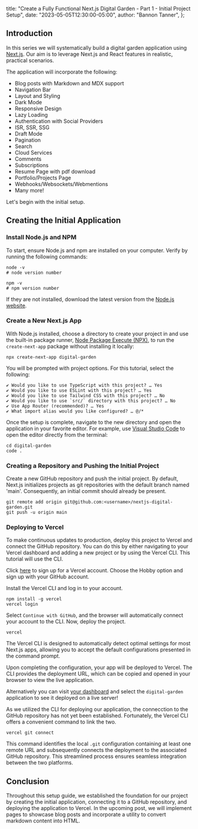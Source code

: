   title:
    "Create a Fully Functional Next.js Digital Garden - Part 1 - Initial Project Setup",
  date: "2023-05-05T12:30:00-05:00",
  author: "Bannon Tanner",
};

## Introduction

In this series we will systematically build a digital garden application using [Next.js](https://nextjs.org/). Our aim is to leverage Next.js and React features in realistic, practical scenarios.

The application will incorporate the following:

- Blog posts with Markdown and MDX support
- Navigation Bar
- Layout and Styling
- Dark Mode
- Responsive Design
- Lazy Loading
- Authentication with Social Providers
- ISR, SSR, SSG
- Draft Mode
- Pagination
- Search
- Cloud Services
- Comments
- Subscriptions
- Resume Page with pdf download
- Portfolio/Projects Page
- Webhooks/Websockets/Webmentions
- Many more!

Let's begin with the initial setup.

## Creating the Initial Application

### Install Node.js and NPM

To start, ensure Node.js and npm are installed on your computer. Verify by running the following commands:

```shell
node -v
# node version number

npm -v
# npm version number
```

If they are not installed, download the latest version from the [Node.js website](https://nodejs.org/en).

### Create a New Next.js App

With Node.js installed, choose a directory to create your project in and use the built-in package runner, [Node Package Execute (NPX)](https://docs.npmjs.com/cli/v7/commands/npx), to run the `create-next-app` package without installing it locally:

```shell
npx create-next-app digital-garden
```

You will be prompted with project options. For this tutorial, select the following:

```shell
✔ Would you like to use TypeScript with this project? … Yes
✔ Would you like to use ESLint with this project? … Yes
✔ Would you like to use Tailwind CSS with this project? … No
✔ Would you like to use `src/` directory with this project? … No
✔ Use App Router (recommended)? … Yes
✔ What import alias would you like configured? … @/*
```

Once the setup is complete, navigate to the new directory and open the application in your favorite editor. For example, use [Visual Studio Code](https://code.visualstudio.com/) to open the editor directly from the terminal:

```shell
cd digital-garden
code .
```

### Creating a Repository and Pushing the Initial Project

Create a new GitHub repository and push the initial project. By default, Next.js initializes projects as git
repositories with the default branch named 'main'. Consequently, an initial commit should already be present.

```shell
git remote add origin git@github.com:<username>/nextjs-digital-garden.git
git push -u origin main
```

### Deploying to Vercel

To make continuous updates to production, deploy this project to Vercel and connect the GitHub repository. You can do this by either navigating to your Vercel dashboard and adding a new project or by using the Vercel CLI. This tutorial will use the CLI.

Click [here](https://vercel.com/signup) to sign up for a Vercel account. Choose the Hobby option and sign up with your GitHub account.

Install the Vercel CLI and log in to your account.

```shell
npm install -g vercel
vercel login
```

Select `Continue with GitHub`, and the browser will automatically connect your account to the CLI. Now, deploy the project.

```shell
vercel
```

The Vercel CLI is designed to automatically detect optimal settings for most Next.js apps, allowing you to accept the default configurations presented in the command prompt.

Upon completing the configuration, your app will be deployed to Vercel. The CLI provides the deployment URL, which can be copied and opened in your browser to view the live application.

Alternatively you can visit [your dashboard](https://vercel.com/dashboard) and select the `digital-garden` application to see it deployed on a live server!

As we utilized the CLI for deploying our application, the connecction to the GitHub repository has not yet been established. Fortunately, the Vercel CLI offers a convenient command to link the two.

```shell
vercel git connect
```

This command identifies the local `.git` configuration containing at least one remote URL and subsequently connects the deployment to the associated GitHub repository. This streamlined process ensures seamless integration between the two platforms.

## Conclusion

Throughout this setup guide, we established the foundation for our project by creating the initial application, connecting it to a GitHub repository, and deploying the application to Vercel. In the upcoming post, we will implement pages to showcase blog posts and incorporate a utility to convert markdown content into HTML.
